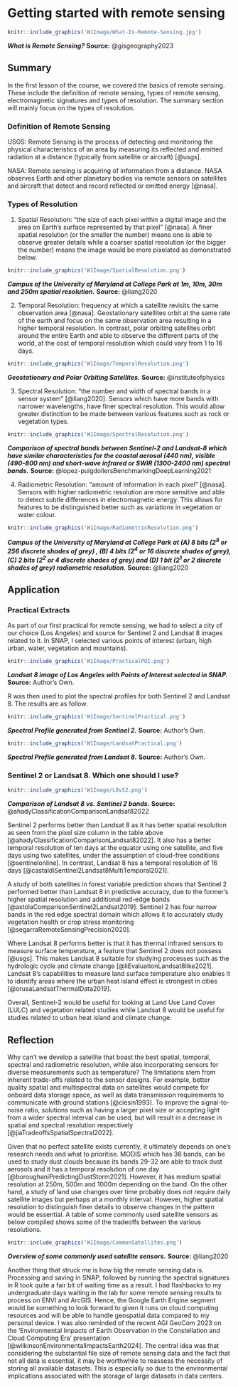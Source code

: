 # Getting started with remote sensing

```{r echo=FALSE, out.width='100%', fig.align='center'}
knitr::include_graphics('W1Image/What-Is-Remote-Sensing.jpg')
```

***What is Remote Sensing?*** **Source:** @gisgeography2023

## Summary

In the first lesson of the course, we covered the basics of remote sensing. These include the definition of remote sensing, types of remote sensing, electromagnetic signatures and types of resolution. The summary section will mainly focus on the types of resolution.

### Definition of Remote Sensing

USGS: Remote Sensing is the process of detecting and monitoring the physical characteristics of an area by measuring its reflected and emitted radiation at a distance (typically from satellite or aircraft) [@usgs].

NASA: Remote sensing is acquiring of information from a distance. NASA observes Earth and other planetary bodies via remote sensors on satellites and aircraft that detect and record reflected or emitted energy [@nasa].

### Types of Resolution

1.  Spatial Resolution: "the size of each pixel within a digital image and the area on Earth's surface represented by that pixel" [@nasa]. A finer spatial resolution (or the smaller the number) means one is able to observe greater details while a coarser spatial resolution (or the bigger the number) means the image would be more pixelated as demonstrated below.

```{r echo=FALSE, out.width='100%', fig.align='center'}
knitr::include_graphics('W1Image/SpatialResolution.png')
```

***Campus of the University of Maryland at College Park at 1m, 10m, 30m and 250m spatial resolution.*** **Source:** @liang2020

2.  Temporal Resolution: frequency at which a satellite revisits the same observation area [@nasa]. Geostationary satellites orbit at the same rate of the earth and focus on the same observation area resulting in a higher temporal resolution. In contrast, polar orbiting satellites orbit around the entire Earth and able to observe the different parts of the world, at the cost of temporal resolution which could vary from 1 to 16 days.

```{r echo=FALSE, out.width='100%', fig.align='center'}
knitr::include_graphics('W1Image/TemporalResolution.png')
```

***Geostationary and Polar Orbiting Satellites.*** **Source:** @instituteofphysics

3.  Spectral Resolution: "the number and width of spectral bands in a sensor system" [@liang2020]. Sensors which have more bands with narrower wavelengths, have finer spectral resolution. This would allow greater distinction to be made between various features such as rock or vegetation types.

```{r echo=FALSE, out.width='100%', fig.align='center'}
knitr::include_graphics('W1Image/SpectralResolution.png')
```

***Comparison of spectral bands between Sentinel-2 and Landsat-8 which have similar characteristics for the coastal aerosol (440 nm), visible (490-800 nm) and short-wave infrared or SWIR (1300-2400 nm) spectral bands.*** **Source:** @lopez-puigdollersBenchmarkingDeepLearning2021

4.  Radiometric Resolution: "amount of information in each pixel" [@nasa]. Sensors with higher radiometric resolution are more sensitive and able to detect subtle differences in electromagnetic energy. This allows for features to be distinguished better such as variations in vegetation or water colour.

```{r echo=FALSE, out.width='100%', fig.align='center'}
knitr::include_graphics('W1Image/RadiometricResolution.png')
```

***Campus of the University of Maryland at College Park at (A) 8 bits (2^8^ or 256 discrete shades of grey) , (B) 4 bits (2^4^ or 16 discrete shades of grey), (C) 2 bits (2^2^ or 4 discrete shades of grey) and (D) 1 bit (2^1^ or 2 discrete shades of grey) radiometric resolution.*** **Source:** @liang2020

## Application

### Practical Extracts

As part of our first practical for remote sensing, we had to select a city of our choice (Los Angeles) and source for Sentinel 2 and Landsat 8 images related to it. In SNAP, I selected various points of interest (urban, high urban, water, vegetation and mountains).

```{r echo=FALSE, out.width='100%', fig.align='center'}
knitr::include_graphics('W1Image/PracticalPOI.png')
```

***Landsat 8 image of Los Angeles with Points of Interest selected in SNAP.*** **Source:** Author's Own.

R was then used to plot the spectral profiles for both Sentinel 2 and Landsat 8. The results are as follow.

```{r echo=FALSE, out.width='100%', fig.align='center'}
knitr::include_graphics('W1Image/SentinelPractical.png')
```

***Spectral Profile generated from Sentinel 2.*** **Source:** Author's Own.

```{r echo=FALSE, out.width='100%', fig.align='center'}
knitr::include_graphics('W1Image/LandsatPractical.png')
```

***Spectral Profile generated from Landsat 8.*** **Source:** Author's Own.

### Sentinel 2 or Landsat 8. Which one should I use?

```{r echo=FALSE, out.width='100%', fig.align='center'}
knitr::include_graphics('W1Image/L8vS2.png')
```

***Comparison of Landsat 8 vs. Sentinel 2 bands.*** **Source:** @ahadyClassificationComparisonLandsat82022

Sentinel 2 performs better than Landsat 8 as it has better spatial resolution as seen from the pixel size column in the table above [@ahadyClassificationComparisonLandsat82022]. It also has a better temporal resolution of ten days at the equator using one satellite, and five days using two satellites, under the assumption of cloud-free conditions [@sentinelonline]. In contrast, Landsat 8 has a temporal resolution of 16 days [@castaldiSentinel2Landsat8MultiTemporal2021].

A study of both satellites in forest variable prediction shows that Sentinel 2 performed better than Landsat 8 in predictive accuracy, due to the former's higher spatial resolution and additional red-edge bands [@astolaComparisonSentinel2Landsat2019]. Sentinel 2 has four narrow bands in the red edge spectral domain which allows it to accurately study vegetation health or crop stress monitoring [@segarraRemoteSensingPrecision2020].

Where Landsat 8 performs better is that it has thermal infrared sensors to measure surface temperature, a feature that Sentinel 2 does not possess [@usgs]. This makes Landsat 8 suitable for studying processes such as the hydrologic cycle and climate change [@liEvaluationLandsat8like2021]. Landsat 8's capabilities to measure land surface temperature also enables it to identify areas where the urban heat island effect is strongest in cities [@orusaLandsatThermalData2019].

Overall, Sentinel-2 would be useful for looking at Land Use Land Cover (LULC) and vegetation related studies while Landsat 8 would be useful for studies related to urban heat island and climate change.

## Reflection

Why can’t we develop a satellite that boast the best spatial, temporal, spectral and radiometric resolution, while also incorporating sensors for diverse measurements such as temperature? The limitations stem from inherent trade-offs related to the sensor designs. For example, better quality spatial and multispectral data on satellites would compete for onboard data storage space, as well as data transmission requirements to communicate with ground stations [@ciesin1993]. To improve the signal-to-noise ratio, solutions such as having a larger pixel size or accepting light from a wider spectral interval can be used, but will result in a decrease in spatial and spectral resolution respectively [@jiaTradeoffsSpatialSpectral2022].

Given that no perfect satellite exists currently, it ultimately depends on one’s research needs and what to prioritise. MODIS which has 36 bands, can be used to study dust clouds because its bands 29-32 are able to track dust aerosols and it has a temporal resolution of one day [@boroughaniPredictingDustStorm2021]. However, it has medium spatial resolution at 250m, 500m and 1000m depending on the band. On the other hand, a study of land use changes over time probably does not require daily satellite images but perhaps at a monthly interval. However, higher spatial resolution to distinguish finer details to observe changes in the pattern would be essential. A table of some commonly used satellite sensors as below compiled shows some of the tradeoffs between the various resolutions.

```{r echo=FALSE, out.width='100%', fig.align='center'}
knitr::include_graphics('W1Image/CommonSatellites.png')
```

***Overview of some commonly used satellite sensors.*** **Source:** @liang2020

Another thing that struck me is how big the remote sensing data is. Processing and saving in SNAP, followed by running the spectral signatures in R took quite a fair bit of waiting time as a result. I had flashbacks to my undergraduate days waiting in the lab for some remote sensing results to process on ENVI and ArcGIS. Hence, the Google Earth Engine segment would be something to look forward to given it runs on cloud computing resources and will be able to handle geospatial data compared to my personal device. I was also reminded of the recent AGI GeoCom 2023 on the ‘Environmental Impacts of Earth Observation in the Constellation and Cloud Computing Era’ presentation [@wilkinsonEnvironmentalImpactsEarth2024]. The central idea was that considering the substantial file size of remote sensing data and the fact that not all data is essential, it may be worthwhile to reassess the necessity of storing all available datasets. This is especially so due to the environmental implications associated with the storage of large datasets in data centers.
